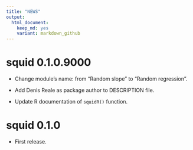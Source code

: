 ```yaml
---
title: "NEWS"
output: 
  html_document: 
    keep_md: yes
    variant: markdown_github
---
```


# squid 0.1.0.9000

* Change module's name: from "Random slope" to "Random regression".

* Add Denis Reale as package author to DESCRIPTION file. 

* Update R documentation of `squidR()` function.


# squid 0.1.0

* First release.
